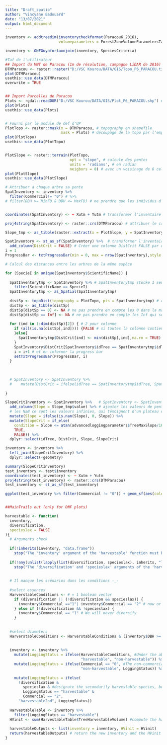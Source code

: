 ```yaml
---
title: "Draft_spatio"
author: "Vincyane Badouard"
date: "13/07/2021"
output: html_document
---
```

```r
inventory <- addtreedim(inventorycheckformat(Paracou6_2016),
                        volumeparameters = ForestZoneVolumeParametersTable)

inventory <- ONFGuyafortaxojoin(inventory, SpeciesCriteria)

#Taf de l'utilisateur
## Import du MNT de Paracou (1m de résolution, campagne LiDAR de 2016) ----
DTMParacou <- raster::raster("D:/VSC Kourou/DATA/GIS/Topo_P6_PARACOU.tif") # MNT (altitude)
plot(DTMParacou)
usethis::use_data(DTMParacou)
overwrite = TRUE


## Import Parcelles de Paracou
Plots <- rgdal::readOGR("D:/VSC Kourou/DATA/GIS/Plot_P6_PARACOU.shp") # limites du plot
plot(Plots)
usethis::use_data(Plots)



```
```r
# Fourni par le module de def d'UP
PlotTopo <- raster::mask(x = DTMParacou, # topography en shapefile
                         mask = Plots) # découpage de la topo par l'emprise du plot
plot(PlotTopo)
usethis::use_data(PlotTopo)


PlotSlope <- raster::terrain(PlotTopo, 
                             opt = "slope", # calcule des pentes 
                             units = 'radians', # en radian
                             neigbors = 8) # avec un voisinage de 8 cellules
plot(PlotSlope)
usethis::use_data(PlotSlope)

```

```r
# Attribuer à chaque arbre sa pente
SpatInventory <- inventory %>% 
  filter(Commercial!= "0") # %>% 
# filter(DBH >= MinFD & DBH <= MaxFD) # ne prendre que les individus d'sp commerciales, le temps de calcul est déjà bien assez long


coordinates(SpatInventory) <- ~ Xutm + Yutm # transformer l'inventaire en objet spatialisé en en informant les coordonnées

proj4string(SpatInventory) <- raster::crs(DTMParacou) # attribuer le crs de Paracou à notre inventaire spatialisé

Slope_tmp <- as_tibble(raster::extract(x = PlotSlope, y = SpatInventory)) # extrait les valeurs de pentes pour les points spatialisés de l'inventaire

SpatInventory <- st_as_sf(SpatInventory) %>%  # transformer l'inventaire spatialisé en objet sf
  add_column(DistCrit = FALSE) # Créer une colonne DistCrit FALSE par défaut
i = 1
ProgressBar <- txtProgressBar(min = 0, max = nrow(SpatInventory),style = 3) # barre de progression du calcul

# Calcul des distances entre les arbres de la même espèce

for (SpecieI in unique(SpatInventory$ScientificName)) {
  
  SpatInventorytmp <- SpatInventory %>% # SpatInventorytmp stocke 1 seul résulat, celui de chaque tour
    filter(ScientificName == SpecieI)
  SpatInventorytmp <- as_Spatial(SpatInventorytmp)
  
  distSp <- topoDist(topography = PlotTopo, pts = SpatInventorytmp) # calcul des distances
  distSp <- as_tibble(distSp)
  distSp[distSp == 0] <- NA # ne pas prendre en compte les 0 dans la matrice, qui sont les dist de l'arbre à lui-même.
  distSp[distSp == Inf] <- NA # ne pas prendre en compte les Inf qui sont les arbres hors de parcelle.
  
  for (ind in 1:dim(distSp)[2]) { # 2 pour colonne
    if (all(is.na(distSp[,ind]))) {FALSE # si toutes la colonne contient des NA c'est un Inf donc on ne le veut pas
    }else{
      SpatInventorytmp$DistCrit[ind] <- min(distSp[,ind],na.rm = TRUE) < advancedloggingparameters$IsolateTreeMinDistance # si la distance minimale à ses congénaires est < 100, il est exploitable
    }
    SpatInventory$DistCrit[SpatInventory$idTree == SpatInventorytmp$idTree[ind]] <- SpatInventorytmp$DistCrit[ind]
    i = i+1 # et en informer la progress bar
    setTxtProgressBar(ProgressBar, i)
  }
  
  
  
  # SpatInventory <- SpatInventory %>%
  #    mutate(DistCrit = ifelse(idTree == SpatInventorytmp$idTree, SpatInventorytmp$DistCrit, DistCrit)) # donner l'info à l'inventaire sp par sp
  
}

SlopeCritInventory <- SpatInventory %>%   # SpatInventory <- SpatInventory before
  add_column(Slope = Slope_tmp$value) %>% # ajouter les valeurs de pentes par arbre
  # les NaN ce sont les valeurs infinies, qui témoignent d'un plateau donc pente = 0
  mutate(Slope = ifelse(is.nan(Slope), 0, Slope)) %>% 
  mutate(SlopeCrit = if_else(
    condition = Slope <= atan(advancedloggingparameters$TreeMaxSlope/100), # si pente <= 22% l'arbre est exploitable (on est en radian)
    TRUE,
    FALSE)) %>% 
  dplyr::select(idTree, DistCrit, Slope, SlopeCrit)

inventory <- inventory %>% 
  left_join(SlopeCritInventory) %>% 
  dplyr::select(-geometry)

summary(SlopeCritInventory)
test_inventory <- test$inventory
coordinates(test_inventory) <- ~ Xutm + Yutm
proj4string(test_inventory) <- raster::crs(DTMParacou)
test_inventory <- st_as_sf(test_inventory)

ggplot(test_inventory %>% filter(Commercial != "0")) + geom_sf(aes(color = LoggingStatus == "harvestable"))


##MainTrails out (only for ONF plots)

```

```r
harvestable <- function(
  inventory,
  diversification,
  specieslax = FALSE
){
  # Arguments check
  
  if(!inherits(inventory, "data.frame"))
    stop("The 'inventory' argument of the 'harvestable' function must be a data.frame")
  
  if(!any(unlist(lapply(list(diversification, specieslax), inherits, "logical"))))
    stop("The 'diversification' and 'specieslax' arguments of the 'harvestable' function must be logical") # any() don't take a list
  
  
  # Il manque les scénarios dans les conditions -_-
  
  #select essences
  HarverstableConditions <- # = 1 boolean vector
    if (diversification || (!diversification && specieslax)) {
      inventory$Commercial =="1"| inventory$Commercial == "2" # now or maybe after we will diversify
    } else if (!diversification && !specieslax) {
      inventory$Commercial == "1" # We will never diversify
    }
  
  
  #select diameters
  HarverstableConditions <- HarverstableConditions & (inventory$DBH >= inventory$MinFD & inventory$DBH <= inventory$MaxFD) # harvestable individuals, accord by their DBH
  
  
  inventory <- inventory %>%
    mutate(LoggingStatus = ifelse(HarverstableConditions, #Under the above criteria, designate the harvestable species
                                  "harvestable", "non-harvestable")) %>%
    mutate(LoggingStatus = ifelse(Commercial == "0", #The non-commercial species are non-harvestable.
                                  "non-harvestable", LoggingStatus)) %>%
    
    mutate(LoggingStatus = ifelse(
      !diversification &
        specieslax & #designate the secondarily harvestable species, because diversification only if necessary
        LoggingStatus == "harvestable" &
        Commercial == "2",
      "harvestable2nd", LoggingStatus))
  
  HarvestableTable <- inventory %>%
    filter(LoggingStatus == "harvestable")
  HVinit <- sum(HarvestableTable$TreeHarvestableVolume) #compute the harvestable volume in the plot for these criteria
  
  harvestableOutputs <- list(inventory = inventory, HVinit = HVinit)
  return(harvestableOutputs) # return the new inventory and the HVinit
}

```

